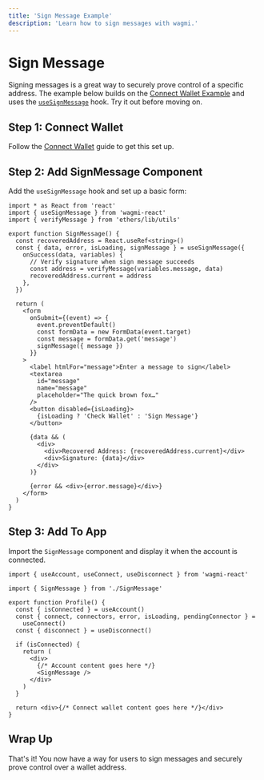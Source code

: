 ```yaml
---
title: 'Sign Message Example'
description: 'Learn how to sign messages with wagmi.'
---
```



# Sign Message

Signing messages is a great way to securely prove control of a specific address. The example below builds on the [Connect Wallet Example](/examples/connect-wallet) and uses the [`useSignMessage`](/react/hooks/useSignMessage) hook. Try it out before moving on.

<SignMessage />

## Step 1: Connect Wallet

Follow the [Connect Wallet](/examples/connect-wallet#step-1-configuring-connectors) guide to get this set up.

## Step 2: Add SignMessage Component

Add the `useSignMessage` hook and set up a basic form:

```tsx
import * as React from 'react'
import { useSignMessage } from 'wagmi-react'
import { verifyMessage } from 'ethers/lib/utils'

export function SignMessage() {
  const recoveredAddress = React.useRef<string>()
  const { data, error, isLoading, signMessage } = useSignMessage({
    onSuccess(data, variables) {
      // Verify signature when sign message succeeds
      const address = verifyMessage(variables.message, data)
      recoveredAddress.current = address
    },
  })

  return (
    <form
      onSubmit={(event) => {
        event.preventDefault()
        const formData = new FormData(event.target)
        const message = formData.get('message')
        signMessage({ message })
      }}
    >
      <label htmlFor="message">Enter a message to sign</label>
      <textarea
        id="message"
        name="message"
        placeholder="The quick brown fox…"
      />
      <button disabled={isLoading}>
        {isLoading ? 'Check Wallet' : 'Sign Message'}
      </button>

      {data && (
        <div>
          <div>Recovered Address: {recoveredAddress.current}</div>
          <div>Signature: {data}</div>
        </div>
      )}

      {error && <div>{error.message}</div>}
    </form>
  )
}
```

## Step 3: Add To App

Import the `SignMessage` component and display it when the account is connected.

```tsx
import { useAccount, useConnect, useDisconnect } from 'wagmi-react'

import { SignMessage } from './SignMessage'

export function Profile() {
  const { isConnected } = useAccount()
  const { connect, connectors, error, isLoading, pendingConnector } =
    useConnect()
  const { disconnect } = useDisconnect()

  if (isConnected) {
    return (
      <div>
        {/* Account content goes here */}
        <SignMessage />
      </div>
    )
  }

  return <div>{/* Connect wallet content goes here */}</div>
}
```

## Wrap Up

That's it! You now have a way for users to sign messages and securely prove control over a wallet address.
